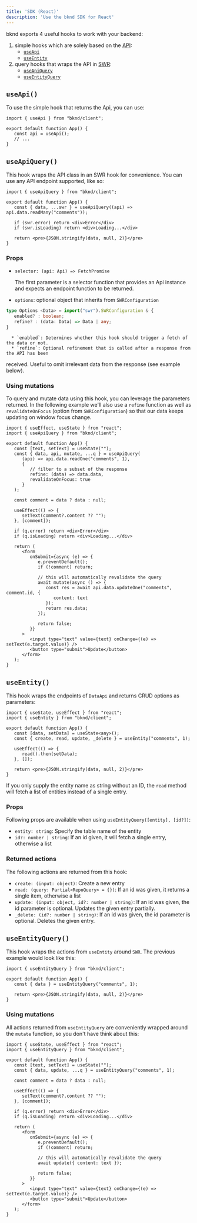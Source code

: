 ```yaml
---
title: 'SDK (React)'
description: 'Use the bknd SDK for React'
---
```


bknd exports 4 useful hooks to work with your backend:
1. simple hooks which are solely based on the [API](/usage/sdk):
   - [`useApi`](#useapi)
   - [`useEntity`](#useentity)
2. query hooks that wraps the API in [SWR](https://swr.vercel.app/):
   - [`useApiQuery`](#useapiquery)
   - [`useEntityQuery`](#useentityquery)

## `useApi()`
To use the simple hook that returns the Api, you can use:
```tsx
import { useApi } from "bknd/client";

export default function App() {
   const api = useApi();
   // ...
}
```

## `useApiQuery()`
This hook wraps the API class in an SWR hook for convenience. You can use any API endpoint
supported, like so:
```tsx
import { useApiQuery } from "bknd/client";

export default function App() {
   const { data, ...swr } = useApiQuery((api) => api.data.readMany("comments"));

   if (swr.error) return <div>Error</div>
   if (swr.isLoading) return <div>Loading...</div>

   return <pre>{JSON.stringify(data, null, 2)}</pre>
}
```

### Props
* `selector: (api: Api) => FetchPromise`

   The first parameter is a selector function that provides an Api instance and expects an
   endpoint function to be returned.

* `options`: optional object that inherits from `SWRConfiguration`

```ts
type Options <Data> = import("swr").SWRConfiguration & {
   enabled? : boolean;
   refine? : (data: Data) => Data | any;
}
```

      * `enabled`: Determines whether this hook should trigger a fetch of the data or not.
      * `refine`: Optional refinement that is called after a response from the API has been
  received. Useful to omit irrelevant data from the response (see example below).

### Using mutations
To query and mutate data using this hook, you can leverage the parameters returned. In the
following example we'll also use a `refine` function as well as `revalidateOnFocus` (option from
`SWRConfiguration`) so that our data keeps updating on window focus change.

```tsx
import { useEffect, useState } from "react";
import { useApiQuery } from "bknd/client";

export default function App() {
   const [text, setText] = useState("");
   const { data, api, mutate, ...q } = useApiQuery(
      (api) => api.data.readOne("comments", 1),
      {
         // filter to a subset of the response
         refine: (data) => data.data,
         revalidateOnFocus: true
      }
   );

   const comment = data ? data : null;

   useEffect(() => {
      setText(comment?.content ?? "");
   }, [comment]);

   if (q.error) return <div>Error</div>
   if (q.isLoading) return <div>Loading...</div>

   return (
      <form
         onSubmit={async (e) => {
            e.preventDefault();
            if (!comment) return;

            // this will automatically revalidate the query
            await mutate(async () => {
               const res = await api.data.updateOne("comments", comment.id, {
                  content: text
               });
               return res.data;
            });

            return false;
         }}
      >
         <input type="text" value={text} onChange={(e) => setText(e.target.value)} />
         <button type="submit">Update</button>
      </form>
   );
}
```

## `useEntity()`
This hook wraps the endpoints of `DataApi` and returns CRUD options as parameters:
```tsx
import { useState, useEffect } from "react";
import { useEntity } from "bknd/client";

export default function App() {
   const [data, setData] = useState<any>();
   const { create, read, update, _delete } = useEntity("comments", 1);

   useEffect(() => {
      read().then(setData);
   }, []);

   return <pre>{JSON.stringify(data, null, 2)}</pre>
}
```
If you only supply the entity name as string without an ID, the `read` method will fetch a list
of entities instead of a single entry.

### Props
Following props are available when using `useEntityQuery([entity], [id?])`:
- `entity: string`: Specify the table name of the entity
- `id?: number | string`: If an id given, it will fetch a single entry, otherwise a list

### Returned actions
The following actions are returned from this hook:
- `create: (input: object)`: Create a new entry
- `read: (query: Partial<RepoQuery> = {})`: If an id was given,
it returns a single item, otherwise a list
- `update: (input: object, id?: number | string)`: If an id was given, the id parameter is
optional. Updates the given entry partially.
- `_delete: (id?: number | string)`: If an id was given, the id parameter is
optional. Deletes the given entry.

## `useEntityQuery()`
This hook wraps the actions from `useEntity` around `SWR`. The previous example would look like
this:
```tsx
import { useEntityQuery } from "bknd/client";

export default function App() {
   const { data } = useEntityQuery("comments", 1);

   return <pre>{JSON.stringify(data, null, 2)}</pre>
}
```

### Using mutations
All actions returned from `useEntityQuery` are conveniently wrapped around the `mutate` function,
so you don't have think about this:
```tsx
import { useState, useEffect } from "react";
import { useEntityQuery } from "bknd/client";

export default function App() {
   const [text, setText] = useState("");
   const { data, update, ...q } = useEntityQuery("comments", 1);

   const comment = data ? data : null;

   useEffect(() => {
      setText(comment?.content ?? "");
   }, [comment]);

   if (q.error) return <div>Error</div>
   if (q.isLoading) return <div>Loading...</div>

   return (
      <form
         onSubmit={async (e) => {
            e.preventDefault();
            if (!comment) return;

            // this will automatically revalidate the query
            await update({ content: text });

            return false;
         }}
      >
         <input type="text" value={text} onChange={(e) => setText(e.target.value)} />
         <button type="submit">Update</button>
      </form>
   );
}
```
